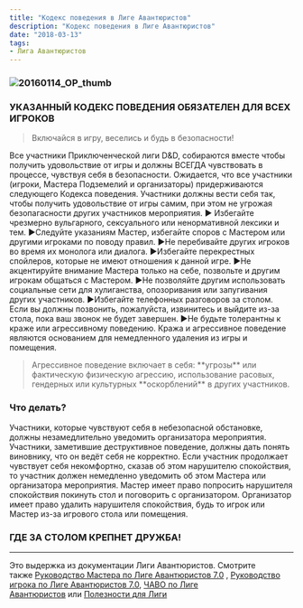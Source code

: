 ```yaml
---
title: "Кодекс поведения в Лиге Авантюристов"
description: "Кодекс поведения в Лиге Авантюристов"
date: "2018-03-13"
tags:
- Лига Авантюристов
---
```


### ![20160114_OP_thumb](images/20160114_op_thumb.jpg)

<!--more-->

### УКАЗАННЫЙ КОДЕКС ПОВЕДЕНИЯ ОБЯЗАТЕЛЕН ДЛЯ ВСЕХ ИГРОКОВ

> Включайся в игру, веселись и будь в безопасности!

Все участники Приключенческой лиги D&D, собираются вместе чтобы получить удовольствие от игры и должны ВСЕГДА чувствовать в процессе, чувствуя себя в безопасности. Ожидается, что все участники (игроки, Мастера Подземелий и организаторы) придерживаются следующего Кодекса поведения. Участники должны вести себя так, чтобы получить удовольствие от игры самим, при этом не угрожая безопагасности других участников мероприятия. ► Избегайте чрезмерно вульгарного, сексуального или ненормативной лексики и тем. ►Следуйте указаниям Мастер, избегайте споров с Мастером или другими игроками по поводу правил. ►Не перебивайте других игроков во время их монолога или диалога. ►Избегайте перекрестных спойлеров, которые не имеют отношения к данной игре. ►Не акцентируйте внимание Мастера только на себе, позвольте и другим игрокам общаться с Мастером. ►Не позволяйте другим использовать социальные сети для хулиганства, опозоривания или запугивания других участников. ►Избегайте телефонных разговоров за столом. Если вы должны позвонить, пожалуйста, извинитесь и выйдите из-за стола, пока ваш звонок не будет завершен. ►Не будьте толерантны к краже или агрессивному поведению. Кража и агрессивное поведение являются основанием для немедленного удаления из игры и помещения.

> Агрессивное поведение включает в себя: \*\*угрозы\*\* или фактическую физическую агрессию, использование расовых, гендерных или культурных \*\*оскорблений\*\* в других участников.

### Что делать?

Участники, которые чувствуют себя в небезопасной обстановке, должны незамедлительно уведомить организатора мероприятия. Участники, заметившие деструктивное поведение, должны дать понять виновнику, что он ведёт себя не корректно. Если участник продолжает чувствует себя некомфортно, сказав об этом нарушителю спокойствия, то участник должен немедленно уведомить об этом Мастера или организатора мероприятия. Мастер имеет право попросить нарушителя спокойствия покинуть стол и поговорить с организатором. Организатор имеет право удалить нарушителя спокойствия, будь то игрок или Мастер из-за игрового стола или помещения.

### ГДЕ ЗА СТОЛОМ КРЕПНЕТ ДРУЖБА!

* * *

Это выдержка из документации Лиги Авантюристов. Смотрите также [Руководство Мастера по Лиге Авантюристов 7.0](https://adventurersleague.wordpress.com/2018/04/24/al-dm-guide-70/) , [Руководство игрока по Лиге Авантюристов 7.0](https://adventurersleague.wordpress.com/2018/04/24/%d1%80%d1%83%d0%ba%d0%be%d0%b2%d0%be%d0%b4%d1%81%d1%82%d0%b2%d0%be-%d0%b8%d0%b3%d1%80%d0%be%d0%ba%d0%b0-%d0%bf%d0%be-%d0%bb%d0%b8%d0%b3%d0%b5-%d0%b0%d0%b2%d0%b0%d0%bd%d1%82%d1%8e%d1%80%d0%b8%d1%81-2/), [ЧАВО по Лиге Авантюристов](https://adventurersleague.wordpress.com/2018/04/24/faq-adventurers-league/) или [Полезности для Лиги](https://adventurersleague.wordpress.com/2018/07/12/%d0%bf%d0%be%d0%bb%d0%b5%d0%b7%d0%bd%d0%be%d1%81%d1%82%d0%b8-%d0%b4%d0%bb%d1%8f-%d0%bb%d0%b8%d0%b3%d0%b8/)
